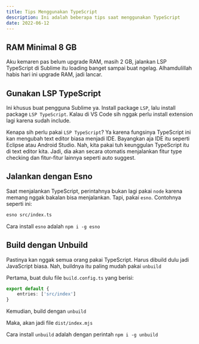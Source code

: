 ```yaml
---
title: Tips Menggunakan TypeScript
description: Ini adalah beberapa tips saat menggunakan TypeScript
date: 2022-06-12
---
```


## RAM Minimal 8 GB

Aku kemaren pas belum upgrade RAM, masih 2 GB, jalankan LSP TypeScript di Sublime itu loading banget sampai buat ngelag. Alhamdulillah habis hari ini upgrade RAM, jadi lancar.

## Gunakan LSP TypeScript

Ini khusus buat pengguna Sublime ya. Install package `LSP`, lalu install package `LSP TypeScript`. Kalau di VS Code sih nggak perlu install extension lagi karena sudah include.

Kenapa sih perlu pakai `LSP TypeScript`? Ya karena fungsinya TypeScript ini kan mengubah text editor biasa menjadi IDE. Bayangkan aja IDE itu seperti Eclipse atau Android Studio. Nah, kita pakai tuh keunggulan TypeScript itu di text editor kita. Jadi, dia akan secara otomatis menjalankan fitur type checking dan fitur-fitur lainnya seperti auto suggest.

## Jalankan dengan Esno

Saat menjalankan TypeScript, perintahnya bukan lagi pakai `node` karena memang nggak bakalan bisa menjalankan. Tapi, pakai `esno`. Contohnya seperti ini:

```bash
esno src/index.ts
```

Cara install `esno` adalah `npm i -g esno`

## Build dengan Unbuild

Pastinya kan nggak semua orang pakai TypeScript. Harus dibuild dulu jadi JavaScript biasa. Nah, buildnya itu paling mudah pakai `unbuild`

Pertama, buat dulu file `build.config.ts` yang berisi:

```typescript
export default {
	entries: ['src/index']
}
```

Kemudian, build dengan `unbuild`

Maka, akan jadi file `dist/index.mjs`

Cara install `unbuild` adalah dengan perintah `npm i -g unbuild`